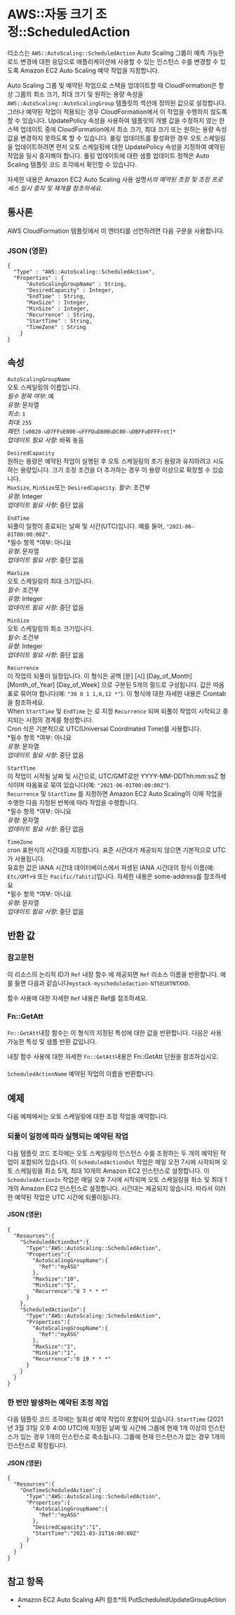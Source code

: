 # AWS::자동 크기 조정::ScheduledAction

리소스는 `AWS::AutoScaling::ScheduledAction` Auto Scaling 그룹이 예측 가능한 로드 변경에 대한 응답으로 애플리케이션에 사용할 수 있는 인스턴스 수를 변경할 수 있도록 Amazon EC2 Auto Scaling 예약 작업을 지정합니다.

Auto Scaling 그룹 및 예약된 작업으로 스택을 업데이트할 때 CloudFormation은 항상 그룹의 최소 크기, 최대 크기 및 원하는 용량 속성을 `AWS::AutoScaling::AutoScalingGroup` 템플릿의 섹션에 정의된 값으로 설정합니다. 그러나 예약된 작업이 적용되는 경우 CloudFormation에서 이 작업을 수행하지 않도록 할 수 있습니다. UpdatePolicy 속성을 사용하여 템플릿의 개별 값을 수정하지 않는 한 스택 업데이트 중에 CloudFormation에서 최소 크기, 최대 크기 또는 원하는 용량 속성 값을 변경하지 못하도록 할 수 있습니다. 롤링 업데이트를 활성화한 경우 오토 스케일링을 업데이트하려면 먼저 오토 스케일링에 대한 UpdatePolicy 속성을 지정하여 예약된 작업을 일시 중지해야 합니다. 롤링 업데이트에 대한 샘플 업데이트 정책은 Auto Scaling 템플릿 코드 조각에서 확인할 수 있습니다.

자세한 내용은 Amazon EC2 Auto Scaling 사용 설명서*의 예약된 조정 및 조정 프로세스 일시 중지 및 재개를 참조하세요*.

## 통사론

AWS CloudFormation 템플릿에서 이 엔터티를 선언하려면 다음 구문을 사용합니다.

### JSON (영문)

```
{
  "Type" : "AWS::AutoScaling::ScheduledAction",
  "Properties" : {
      "AutoScalingGroupName" : String,
      "DesiredCapacity" : Integer,
      "EndTime" : String,
      "MaxSize" : Integer,
      "MinSize" : Integer,
      "Recurrence" : String,
      "StartTime" : String,
      "TimeZone" : String
    }
}
```

## 속성

`AutoScalingGroupName`  
오토 스케일링의 이름입니다.  
_필수 항목 여부_: 예  
_유형_: 문자열  
_최소_: `1`  
_최대_: `255`  
_패턴_: `[u0020-uD7FFuE000-uFFFDuD800uDC00-uDBFFuDFFFrnt]*`  
_업데이트 필요 사항_: 바꿔 놓음

`DesiredCapacity`  
원하는 용량은 예약된 작업이 실행된 후 오토 스케일링의 초기 용량과 유지하려고 시도하는 용량입니다. 크기 조정 조건을 더 추가하는 경우 이 용량 이상으로 확장할 수 있습니다.  
 `MaxSize`, `MinSize`또는 `DesiredCapacity`.
_필수_: 조건부  
_유형_: Integer  
_업데이트 필요 사항_: 중단 없음

`EndTime`  
되풀이 일정이 종료되는 날짜 및 시간(UTC)입니다. 예를 들어, `"2021-06-01T00:00:00Z"`.  
*필수 항목 *여부: 아니요  
_유형_: 문자열  
_업데이트 필요 사항_: 중단 없음

`MaxSize`  
오토 스케일링의 최대 크기입니다.  
_필수_: 조건부  
_유형_: Integer  
_업데이트 필요 사항_: 중단 없음

`MinSize`  
오토 스케일링의 최소 크기입니다.  
_필수_: 조건부  
_유형_: Integer  
_업데이트 필요 사항_: 중단 없음

`Recurrence`  
이 작업의 되풀이 일정입니다. 이 형식은 공백 [분] [시] [Day_of_Month] [Month_of_Year] [Day_of_Week] 으로 구분된 5개의 필드로 구성됩니다. 값은 따옴표로 묶어야 합니다(예: `"30 0 1 1,6,12 *"`). 이 형식에 대한 자세한 내용은 Crontab을 참조하세요.  
When `StartTime` 및 `EndTime` 는 로 지정 `Recurrence` 되며 되풀이 작업이 시작되고 중지되는 시점의 경계를 형성합니다.  
Cron 식은 기본적으로 UTC(Universal Coordinated Time)를 사용합니다.  
*필수 항목 *여부: 아니요  
_유형_: 문자열  
_업데이트 필요 사항_: 중단 없음

`StartTime`  
이 작업이 시작될 날짜 및 시간으로, UTC/GMT로만 YYYY-MM-DDThh:mm:ssZ 형식이며 따옴표로 묶여 있습니다(예: `"2021-06-01T00:00:00Z"`).  
`Recurrence` 및 `StartTime` 를 지정하면 Amazon EC2 Auto Scaling이 이때 작업을 수행한 다음 지정된 반복에 따라 작업을 수행합니다.  
*필수 항목 *여부: 아니요  
_유형_: 문자열  
_업데이트 필요 사항_: 중단 없음

`TimeZone`  
cron 표현식의 시간대를 지정합니다. 표준 시간대가 제공되지 않으면 기본적으로 UTC가 사용됩니다.  
유효한 값은 IANA 시간대 데이터베이스에서 파생된 IANA 시간대의 정식 이름(예: `Etc/GMT+9` 또는 `Pacific/Tahiti`)입니다. 자세한 내용은 some-address를 참조하세요  
*필수 항목 *여부: 아니요  
_유형_: 문자열  
_업데이트 필요 사항_: 중단 없음

## 반환 값

### 참고문헌

이 리소스의 논리적 ID가 `Ref` 내장 함수 에 제공되면 `Ref` 리소스 이름을 반환합니다. 예를 들면 다음과 같습니다`mystack-myscheduledaction-NT5EUXTNTXXD`.

함수 사용에 대한 자세한 `Ref` 내용은 Ref를 참조하세요.

### Fn::GetAtt

`Fn::GetAtt`내장 함수는 이 형식의 지정된 특성에 대한 값을 반환합니다. 다음은 사용 가능한 특성 및 샘플 반환 값입니다.

내장 함수 사용에 대한 자세한 `Fn::GetAtt`내용은 Fn::GetAtt 단원을 참조하십시오.

####

`ScheduledActionName` 예약된 작업의 이름을 반환합니다.

## 예제

다음 예제에서는 오토 스케일링에 대한 조정 작업을 예약합니다.

### 되풀이 일정에 따라 실행되는 예약된 작업

다음 템플릿 코드 조각에는 오토 스케일링의 인스턴스 수를 조정하는 두 개의 예약된 작업이 포함되어 있습니다. 이 `ScheduledActionOut` 작업은 매일 오전 7시에 시작되며 오토 스케일링을 최소 5개, 최대 10개의 Amazon EC2 인스턴스로 설정합니다. 이 `ScheduledActionIn` 작업은 매일 오후 7시에 시작되며 오토 스케일링을 최소 및 최대 1개의 Amazon EC2 인스턴스로 설정합니다. 시간대는 제공되지 않습니다. 따라서 이러한 예약된 작업은 UTC 시간에 되풀이됩니다.

#### JSON (영문)

```
{
  "Resources":{
    "ScheduledActionOut":{
      "Type":"AWS::AutoScaling::ScheduledAction",
      "Properties":{
        "AutoScalingGroupName":{
          "Ref":"myASG"
        },
        "MaxSize":"10",
        "MinSize":"5",
        "Recurrence":"0 7 * * *"
      }
    },
    "ScheduledActionIn":{
      "Type":"AWS::AutoScaling::ScheduledAction",
      "Properties":{
        "AutoScalingGroupName":{
          "Ref":"myASG"
        },
        "MaxSize":"1",
        "MinSize":"1",
        "Recurrence":"0 19 * * *"
      }
    }
  }
}
```

### 한 번만 발생하는 예약된 조정 작업

다음 템플릿 코드 조각에는 일회성 예약 작업이 포함되어 있습니다. `StartTime` (2021년 3월 31일 오후 4:00 UTC)에 지정된 날짜 및 시간에 그룹에 현재 1개 이상의 인스턴스가 있는 경우 1개의 인스턴스로 축소됩니다. 그룹에 현재 인스턴스가 없는 경우 1개의 인스턴스로 확장됩니다.

#### JSON (영문)

```
{
  "Resources":{
    "OneTimeScheduledAction":{
      "Type":"AWS::AutoScaling::ScheduledAction",
      "Properties":{
        "AutoScalingGroupName":{
          "Ref":"myASG"
        },
        "DesiredCapacity":"1",
        "StartTime":"2021-03-31T16:00:00Z"
      }
    }
  }
}
```

## 참고 항목

- Amazon EC2 Auto Scaling API 참조*의 PutScheduledUpdateGroupAction *
